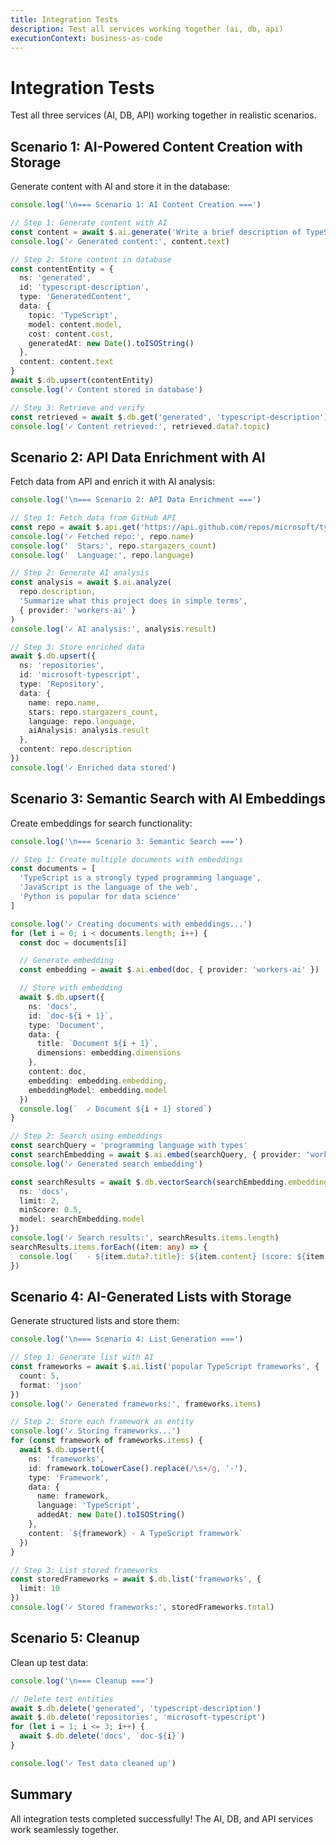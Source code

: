 ```yaml
---
title: Integration Tests
description: Test all services working together (ai, db, api)
executionContext: business-as-code
---
```


# Integration Tests

Test all three services (AI, DB, API) working together in realistic scenarios.

## Scenario 1: AI-Powered Content Creation with Storage

Generate content with AI and store it in the database:

```typescript
console.log('\n=== Scenario 1: AI Content Creation ===')

// Step 1: Generate content with AI
const content = await $.ai.generate('Write a brief description of TypeScript in 2 sentences')
console.log('✓ Generated content:', content.text)

// Step 2: Store content in database
const contentEntity = {
  ns: 'generated',
  id: 'typescript-description',
  type: 'GeneratedContent',
  data: {
    topic: 'TypeScript',
    model: content.model,
    cost: content.cost,
    generatedAt: new Date().toISOString()
  },
  content: content.text
}
await $.db.upsert(contentEntity)
console.log('✓ Content stored in database')

// Step 3: Retrieve and verify
const retrieved = await $.db.get('generated', 'typescript-description')
console.log('✓ Content retrieved:', retrieved.data?.topic)
```

## Scenario 2: API Data Enrichment with AI

Fetch data from API and enrich it with AI analysis:

```typescript
console.log('\n=== Scenario 2: API Data Enrichment ===')

// Step 1: Fetch data from GitHub API
const repo = await $.api.get('https://api.github.com/repos/microsoft/typescript')
console.log('✓ Fetched repo:', repo.name)
console.log('  Stars:', repo.stargazers_count)
console.log('  Language:', repo.language)

// Step 2: Generate AI analysis
const analysis = await $.ai.analyze(
  repo.description,
  'Summarize what this project does in simple terms',
  { provider: 'workers-ai' }
)
console.log('✓ AI analysis:', analysis.result)

// Step 3: Store enriched data
await $.db.upsert({
  ns: 'repositories',
  id: 'microsoft-typescript',
  type: 'Repository',
  data: {
    name: repo.name,
    stars: repo.stargazers_count,
    language: repo.language,
    aiAnalysis: analysis.result
  },
  content: repo.description
})
console.log('✓ Enriched data stored')
```

## Scenario 3: Semantic Search with AI Embeddings

Create embeddings for search functionality:

```typescript
console.log('\n=== Scenario 3: Semantic Search ===')

// Step 1: Create multiple documents with embeddings
const documents = [
  'TypeScript is a strongly typed programming language',
  'JavaScript is the language of the web',
  'Python is popular for data science'
]

console.log('✓ Creating documents with embeddings...')
for (let i = 0; i < documents.length; i++) {
  const doc = documents[i]

  // Generate embedding
  const embedding = await $.ai.embed(doc, { provider: 'workers-ai' })

  // Store with embedding
  await $.db.upsert({
    ns: 'docs',
    id: `doc-${i + 1}`,
    type: 'Document',
    data: {
      title: `Document ${i + 1}`,
      dimensions: embedding.dimensions
    },
    content: doc,
    embedding: embedding.embedding,
    embeddingModel: embedding.model
  })
  console.log(`  ✓ Document ${i + 1} stored`)
}

// Step 2: Search using embeddings
const searchQuery = 'programming language with types'
const searchEmbedding = await $.ai.embed(searchQuery, { provider: 'workers-ai' })
console.log('✓ Generated search embedding')

const searchResults = await $.db.vectorSearch(searchEmbedding.embedding, {
  ns: 'docs',
  limit: 2,
  minScore: 0.5,
  model: searchEmbedding.model
})
console.log('✓ Search results:', searchResults.items.length)
searchResults.items.forEach((item: any) => {
  console.log(`  - ${item.data?.title}: ${item.content} (score: ${item.score})`)
})
```

## Scenario 4: AI-Generated Lists with Storage

Generate structured lists and store them:

```typescript
console.log('\n=== Scenario 4: List Generation ===')

// Step 1: Generate list with AI
const frameworks = await $.ai.list('popular TypeScript frameworks', {
  count: 5,
  format: 'json'
})
console.log('✓ Generated frameworks:', frameworks.items)

// Step 2: Store each framework as entity
console.log('✓ Storing frameworks...')
for (const framework of frameworks.items) {
  await $.db.upsert({
    ns: 'frameworks',
    id: framework.toLowerCase().replace(/\s+/g, '-'),
    type: 'Framework',
    data: {
      name: framework,
      language: 'TypeScript',
      addedAt: new Date().toISOString()
    },
    content: `${framework} - A TypeScript framework`
  })
}

// Step 3: List stored frameworks
const storedFrameworks = await $.db.list('frameworks', {
  limit: 10
})
console.log('✓ Stored frameworks:', storedFrameworks.total)
```

## Scenario 5: Cleanup

Clean up test data:

```typescript
console.log('\n=== Cleanup ===')

// Delete test entities
await $.db.delete('generated', 'typescript-description')
await $.db.delete('repositories', 'microsoft-typescript')
for (let i = 1; i <= 3; i++) {
  await $.db.delete('docs', `doc-${i}`)
}

console.log('✓ Test data cleaned up')
```

## Summary

All integration tests completed successfully! The AI, DB, and API services work seamlessly together.
